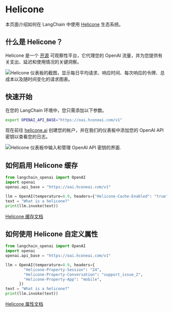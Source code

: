 # Helicone

本页面介绍如何在 LangChain 中使用 [Helicone](https://helicone.ai) 生态系统。

## 什么是 Helicone？

Helicone 是一个 [开源](https://github.com/Helicone/helicone) 可观察性平台，它代理您的 OpenAI 流量，并为您提供有关支出、延迟和使用情况的关键洞察。

![Helicone 仪表板的截图，显示每日平均请求、响应时间、每次响应的令牌、总成本以及随时间变化的请求图表。](/img/HeliconeDashboard.png "Helicone Dashboard")

## 快速开始

在您的 LangChain 环境中，您只需添加以下参数。

```bash
export OPENAI_API_BASE="https://oai.hconeai.com/v1"
```

现在前往 [helicone.ai](https://www.helicone.ai/signup) 创建您的帐户，并在我们的仪表板中添加您的 OpenAI API 密钥以查看您的日志。

![Helicone 仪表板中输入和管理 OpenAI API 密钥的界面.](/img/HeliconeKeys.png "Helicone API Key Input")

## 如何启用 Helicone 缓存

```python
from langchain_openai import OpenAI
import openai
openai.api_base = "https://oai.hconeai.com/v1"

llm = OpenAI(temperature=0.9, headers={"Helicone-Cache-Enabled": "true"})
text = "What is a helicone?"
print(llm.invoke(text))
```

[Helicone 缓存文档](https://docs.helicone.ai/advanced-usage/caching)

## 如何使用 Helicone 自定义属性

```python
from langchain_openai import OpenAI
import openai
openai.api_base = "https://oai.hconeai.com/v1"

llm = OpenAI(temperature=0.9, headers={
        "Helicone-Property-Session": "24",
        "Helicone-Property-Conversation": "support_issue_2",
        "Helicone-Property-App": "mobile",
      })
text = "What is a helicone?"
print(llm.invoke(text))
```

[Helicone 属性文档](https://docs.helicone.ai/advanced-usage/custom-properties)
